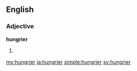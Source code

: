 ==English==

===Adjective===
'''hungrier'''

# {{comparative of|hungry}}

[[my:hungrier]]
[[ja:hungrier]]
[[simple:hungrier]]
[[sv:hungrier]]